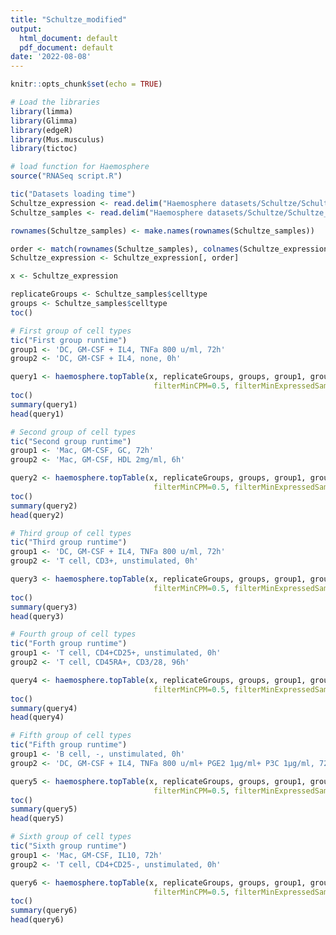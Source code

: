 ```yaml
---
title: "Schultze_modified"
output:
  html_document: default
  pdf_document: default
date: '2022-08-08'
---
```


```r
knitr::opts_chunk$set(echo = TRUE)

# Load the libraries
library(limma)
library(Glimma)
library(edgeR)
library(Mus.musculus)
library(tictoc)

# load function for Haemosphere
source("RNASeq script.R")
```




```r
tic("Datasets loading time")
Schultze_expression <- read.delim("Haemosphere datasets/Schultze/Schultze_expression_modified.txt")
Schultze_samples <- read.delim("Haemosphere datasets/Schultze/Schultze_samples.txt",row.names = 1)

rownames(Schultze_samples) <- make.names(rownames(Schultze_samples))

order <- match(rownames(Schultze_samples), colnames(Schultze_expression))
Schultze_expression <- Schultze_expression[, order]

x <- Schultze_expression

replicateGroups <- Schultze_samples$celltype
groups <- Schultze_samples$celltype
toc()

```




```r
# First group of cell types
tic("First group runtime")
group1 <- 'DC, GM-CSF + IL4, TNFa 800 u/ml, 72h'
group2 <- 'DC, GM-CSF + IL4, none, 0h'

query1 <- haemosphere.topTable(x, replicateGroups, groups, group1, group2, microarray=T, 
                                filterMinCPM=0.5, filterMinExpressedSamples=2, normalizationMethod='TMM', adjPCutoff=0.05, minRows=50)
toc()
summary(query1)
head(query1)

```



```r
# Second group of cell types
tic("Second group runtime")
group1 <- 'Mac, GM-CSF, GC, 72h'
group2 <- 'Mac, GM-CSF, HDL 2mg/ml, 6h'

query2 <- haemosphere.topTable(x, replicateGroups, groups, group1, group2, microarray=T, 
                                filterMinCPM=0.5, filterMinExpressedSamples=2, normalizationMethod='TMM', adjPCutoff=0.05, minRows=50)
toc()
summary(query2)
head(query2)

```

```r
# Third group of cell types
tic("Third group runtime")
group1 <- 'DC, GM-CSF + IL4, TNFa 800 u/ml, 72h'
group2 <- 'T cell, CD3+, unstimulated, 0h'

query3 <- haemosphere.topTable(x, replicateGroups, groups, group1, group2, microarray=T, 
                                filterMinCPM=0.5, filterMinExpressedSamples=2, normalizationMethod='TMM', adjPCutoff=0.05, minRows=50)
toc()
summary(query3)
head(query3)

```

```r
# Fourth group of cell types
tic("Forth group runtime")
group1 <- 'T cell, CD4+CD25+, unstimulated, 0h'
group2 <- 'T cell, CD45RA+, CD3/28, 96h'

query4 <- haemosphere.topTable(x, replicateGroups, groups, group1, group2, microarray=T, 
                                filterMinCPM=0.5, filterMinExpressedSamples=2, normalizationMethod='TMM', adjPCutoff=0.05, minRows=50)
toc()
summary(query4)
head(query4)

```


```r
# Fifth group of cell types
tic("Fifth group runtime")
group1 <- 'B cell, -, unstimulated, 0h'
group2 <- 'DC, GM-CSF + IL4, TNFa 800 u/ml+ PGE2 1µg/ml+ P3C 1µg/ml, 72h'

query5 <- haemosphere.topTable(x, replicateGroups, groups, group1, group2, microarray=T, 
                                filterMinCPM=0.5, filterMinExpressedSamples=2, normalizationMethod='TMM', adjPCutoff=0.05, minRows=50)
toc()
summary(query5)
head(query5)

```


```r
# Sixth group of cell types
tic("Sixth group runtime")
group1 <- 'Mac, GM-CSF, IL10, 72h'
group2 <- 'T cell, CD4+CD25-, unstimulated, 0h'

query6 <- haemosphere.topTable(x, replicateGroups, groups, group1, group2, microarray=T, 
                                filterMinCPM=0.5, filterMinExpressedSamples=2, normalizationMethod='TMM', adjPCutoff=0.05, minRows=50)
toc()
summary(query6)
head(query6)

```
